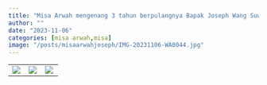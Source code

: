 ```yaml
---
title: "Misa Arwah mengenang 3 tahun berpulangnya Bapak Joseph Wang Suwandi"
author: ""
date: "2023-11-06"
categories: [misa arwah,misa]
image: "/posts/misaarwahjoseph/IMG-20231106-WA0044.jpg"
---
```


|                                                     |                                                        |                                                        |
|-----------------------------------------------------|--------------------------------------------------------|--------------------------------------------------------|
| ![](/posts/misaarwahjoseph/IMG-20231106-WA0042.jpg) | ![](/posts/misaarwahjoseph/IMG-20231106-WA0044(1).jpg) | ![](/posts/misaarwahjoseph/IMG-20231106-WA0045(1).jpg) |
